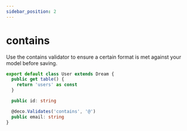 ```yaml
---
sidebar_position: 2
---
```


# contains

Use the contains validator to ensure a certain format is met against your model before saving.

```ts
export default class User extends Dream {
  public get table() {
    return 'users' as const
  }

  public id: string

  @deco.Validates('contains', '@')
  public email: string
}
```
